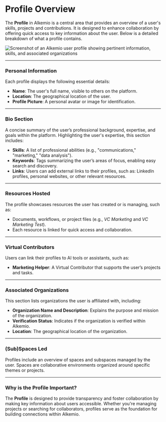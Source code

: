 # Profile Overview

The **Profile** in Alkemio is a central area that provides an overview of a user's skills, projects and contributions. It is designed to enhance collaboration by offering quick access to key information about the user. Below is a detailed breakdown of what a profile contains.

![Screenshot of an Alkemio user profile showing pertinent information, skills, and associated organizations](/profile.png)

---

### Personal Information

Each profile displays the following essential details:

- **Name**: The user's full name, visible to others on the platform.
- **Location**: The geographical location of the user.
- **Profile Picture**: A personal avatar or image for identification.

---

### Bio Section

A concise summary of the user’s professional background, expertise, and goals within the platform.
Highlighting the user's expertise, this section includes:

- **Skills**: A list of professional abilities (e.g., "communications," "marketing," "data analysis").
- **Keywords**: Tags summarizing the user’s areas of focus, enabling easy search and discovery.
- **Links**: Users can add external links to their profiles, such as: LinkedIn profiles, personal websites, or other relevant resources.

---

### Resources Hosted

The profile showcases resources the user has created or is managing, such as:

- Documents, workflows, or project files (e.g., *VC Marketing* and *VC Marketing Test*).
- Each resource is linked for quick access and collaboration.

---

### Virtual Contributors

Users can link their profiles to AI tools or assistants, such as:

- **Marketing Helper**: A Virtual Contributor that supports the user’s projects and tasks.

---

### Associated Organizations

This section lists organizations the user is affiliated with, including:

- **Organization Name and Description**: Explains the purpose and mission of the organization.
- **Verification Status**: Indicates if the organization is verified within Alkemio.
- **Location**: The geographical location of the organization.

---

### (Sub)Spaces Led

Profiles include an overview of spaces and subspaces managed by the user. Spaces are collaborative environments organized around specific themes or projects.

---

### Why is the Profile Important?

The **Profile** is designed to provide transparency and foster collaboration by making key information about users accessible. Whether you're managing projects or searching for collaborators, profiles serve as the foundation for building connections within Alkemio.